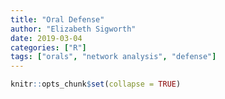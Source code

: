 ```yaml
---
title: "Oral Defense"
author: "Elizabeth Sigworth"
date: 2019-03-04
categories: ["R"]
tags: ["orals", "network analysis", "defense"]
---
```


```r
knitr::opts_chunk$set(collapse = TRUE)
```

